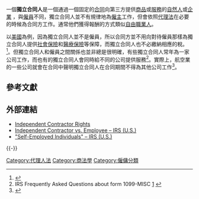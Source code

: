 一個'''獨立合同人'''是一個通過一個固定的[[合同|合同]]向第三方提供[[商品|商品]]或[[服務|服務]]的[[自然人|自然人]]或[[企業|企業]] ，與[[僱員|僱員]]不同，獨立合同人並不有規律地為[[僱主|僱主]]工作，但會依照[[代理法|代理法]]在必要的時候為合同方工作。通常他們獲得報酬的方式類似[[自由職業人|自由職業人]]。

以[[美國|美國]]為例，因為獨立合同人並不是僱員，所以合同方並不用向對待僱員那樣為獨立合同人提供[[社會保險|社會保險]]和[[醫療保險|醫療保險]]等保障，而獨立合同人也不必繳納相應的稅。<ref name="book">{{cite book |last = Brabec |first= Barbara|authorlink= |title = How to Maximize Schedule C Deductions & Cut Self-Employment Taxes to the BONE -|publisher=Barbara Brabec Productions |date = November 26, 2014 |location= |page = 107 |ISBN = 978-0985633318 }}</ref>。但獨立合同人和僱員之間關係也並非總是很明確，有些獨立合同人常年為一家公司工作，而也有的獨立合同人會同時給不同的公司提供服務<ref>IRS Frequently Asked Questions about form 1099-MISC [http://www.irs.gov/faqs/faq-kw5.html] {{Wayback|url=http://www.irs.gov/faqs/faq-kw5.html |date=20080919223649 }}</ref>。實際上，航空業的一些公司就會在合同中聲明獨立合同人在合同期間不得為其他公司工作<ref>{{cite news |last1=Koch |first1=Matthew |title=The Tax Risks of Misclassifying Employees |url=http://www.natlawreview.com/article/tax-risks-misclassifying-employees |accessdate=14 June 2014 |work=The National Law Review |publisher=McBrayer, McGinnis, Leslie and Kirkland, PLLC |date=6 June 2014 |archive-date=2020-08-08 |archive-url=https://web.archive.org/web/20200808233509/https://www.natlawreview.com/article/tax-risks-misclassifying-employees |dead-url=no }}</ref>。

== 參考文獻 ==   
{{Reflist|2}}

== 外部連結 ==
* [http://jobsearchtech.about.com/library/weekly/aa121800.htm Independent Contractor Rights] {{Wayback|url=http://jobsearchtech.about.com/library/weekly/aa121800.htm |date=20040902211012 }}
* [http://www.irs.gov/taxtopics/tc762.html Independent Contractor vs. Employee – IRS (U.S.)] {{Wayback|url=http://www.irs.gov/taxtopics/tc762.html |date=20170703142334 }}
* [http://www.irs.gov/Individuals/Self-Employed "Self-Employed Individuals" – IRS (U.S.)] {{Wayback|url=http://www.irs.gov/Individuals/Self-Employed |date=20170815203830 }}
<!-- 請不要加入某個獨立合同人的廣告鏈接 -->

{{-}}
{{就業}}

[[Category:代理人法|Category:代理人法]]
[[Category:商法學|Category:商法學]]
[[Category:僱傭分類|Category:僱傭分類]]